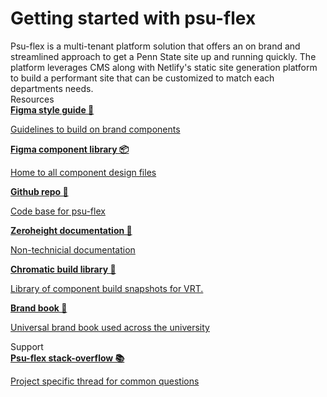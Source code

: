 
<Meta title="Getting Started" />

# Getting started with psu-flex

<span className="body">
  Psu-flex is a multi-tenant platform solution that offers an on brand and
  streamlined approach to get a Penn State site up and running quickly. The
  platform leverages CMS along with Netlify's static site
  generation platform to build a performant site that can be customized to match
  each departments needs.
</span>
<div className="subheading">Resources</div>
<div className="link-list">
  <a
    className="link-item"
    href="https://www.figma.com/file/QUWCtZma6OvgSVhnwobLZ0/Styles?type=design&node-id=0-1&mode=design&t=krwxjZrpDufB9fTP-0"
    target="_blank"
  >
    <span>
      <strong className="card-heading">Figma style guide 📖</strong>
      <p className="card-description">
        Guidelines to build on brand components
      </p>
    </span>
  </a>
  <a
    className="link-item"
    href="https://www.figma.com/files/project/91740386/Web-Component-Library?fuid=1218182532938595466"
    target="_blank"
  >
    <span>
      <strong className="card-heading">Figma component library 📦</strong>
      <p className="card-description">Home to all component design files</p>
    </span>
  </a>
  <a
    className="link-item"
    href="https://github.com/Penn-State-Web-and-Digital/psu-flex-mono"
    target="_blank"
  >
    <span>
      <strong className="card-heading">Github repo 💪</strong>
      <p className="card-description">Code base for psu-flex</p>
    </span>
  </a>
  <a
    className="link-item"
    href="https://zeroheight.com/0e163bcc2/p/48c84e-psu-flex"
    target="_blank"
  >
    <span>
      <strong className="card-heading">Zeroheight documentation 📃</strong>
      <p className="card-description">Non-technicial documentation</p>
    </span>
  </a>
  <a
    className="link-item"
    href="https://www.chromatic.com/builds?appId=64821f7a7ea081d31324f929"
    target="_blank"
  >
    <span>
      <strong className="card-heading">Chromatic build library 📸</strong>
      <p className="card-description">
        Library of component build snapshots for VRT.
      </p>
    </span>
  </a>
  <a className="link-item" href="https://brand.psu.edu/" target="_blank">
    <span>
      <strong className="card-heading">Brand book 📘</strong>
      <p className="card-description">
        Universal brand book used across the university
      </p>
    </span>
  </a>
</div>
<div className="subheading">Support</div>
<div className="link-list">
  <a
    className="link-item"
    href="https://stackoverflowteams.com/c/psu-flex"
    target="_blank"
  >
    <span>
      <strong className="card-heading">Psu-flex stack-overflow 📚</strong>
      <p className="card-description">
        Project specific thread for common questions
      </p>
    </span>
  </a>
</div>
